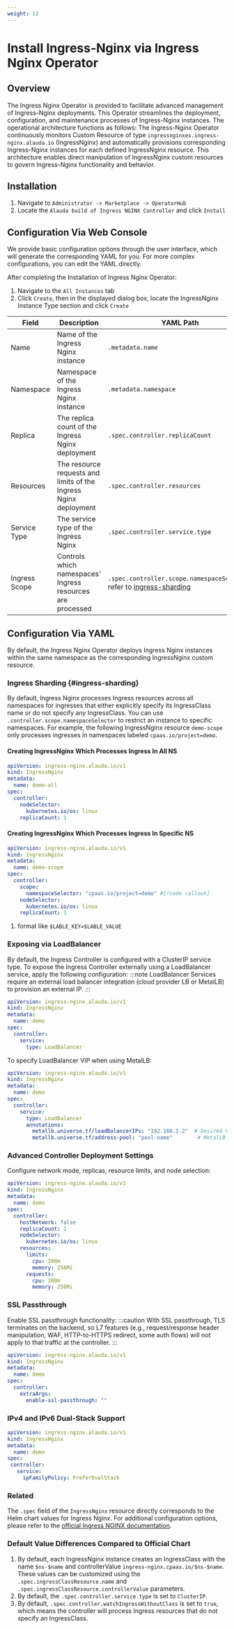 ```yaml
---
weight: 12
---
```

# Install Ingress-Nginx via Ingress Nginx Operator
## Overview
The Ingress Nginx Operator is provided to facilitate advanced management of Ingress-Nginx deployments. This Operator streamlines the deployment, configuration, and maintenance processes of Ingress-Nginx instances. The operational architecture functions as follows: The Ingress-Nginx Operator continuously monitors Custom Resource of type `ingressnginxes.ingress-nginx.alauda.io` (IngressNginx) and automatically provisions corresponding Ingress-Nginx instances for each defined IngressNginx resource. This architecture enables direct manipulation of IngressNginx custom resources to govern Ingress-Nginx functionality and behavior.
## Installation

1. Navigate to `Administrator -> Marketplace -> OperatorHub`
2. Locate the `Alauda build of Ingress NGINX Controller` and click `Install`

## Configuration Via Web Console
We provide basic configuration options through the user interface, which will generate the corresponding YAML for you. For more complex configurations, you can edit the YAML directly.

After completing the Installation of Ingress Nginx Operator:
1. Navigate to the `All Instances` tab
2. Click `Create`, then in the displayed dialog box, locate the IngressNginx Instance Type section and click `Create`

| Field | Description | YAML Path |
|-------|-------------|-----------|
| Name | Name of the Ingress Nginx instance | `.metadata.name` |
| Namespace | Namespace of the Ingress Nginx instance | `.metadata.namespace` |
| Replica | The replica count of the Ingress Nginx deployment | `.spec.controller.replicaCount` |
| Resources | The resource requests and limits of the Ingress Nginx deployment | `.spec.controller.resources` |
| Service Type | The service type of the Ingress Nginx | `.spec.controller.service.type` |
| Ingress Scope | Controls which namespaces' Ingress resources are processed | `.spec.controller.scope.namespaceSelector`, refer to [ingress-sharding](#ingress-sharding) |

## Configuration Via YAML
By default, the Ingress Nginx Operator deploys Ingress Nginx instances within the same namespace as the corresponding IngressNginx custom resource.
### Ingress Sharding \{#ingress-sharding}
By default, Ingress Nginx processes Ingress resources across all namespaces for ingresses that either explicitly specify its IngressClass name or do not specify any IngressClass. You can use `.controller.scope.namespaceSelector` to restrict an instance to specific namespaces. For example, the following IngressNginx resource `demo-scope` only processes ingresses in namespaces labeled `cpaas.io/project=demo`.
#### Creating IngressNginx Which Processes Ingress In All NS
```yaml
apiVersion: ingress-nginx.alauda.io/v1
kind: IngressNginx
metadata:
  name: demo-all
spec:
  controller:
    nodeSelector:
      kubernetes.io/os: linux
    replicaCount: 1
```
#### Creating IngressNginx Which Processes Ingress In Specific NS
```yaml
apiVersion: ingress-nginx.alauda.io/v1
kind: IngressNginx
metadata:
  name: demo-scope
spec:
  controller:
    scope:
      namespaceSelector: "cpaas.io/project=demo" #[!code callout]
    nodeSelector:
      kubernetes.io/os: linux
    replicaCount: 1
```

<Callouts>

1. format like `$LABLE_KEY=$LABLE_VALUE`

</Callouts>

### Exposing via LoadBalancer
By default, the Ingress Controller is configured with a ClusterIP service type. To expose the Ingress Controller externally using a LoadBalancer service, apply the following configuration:
:::note
LoadBalancer Services require an external load balancer integration (cloud provider LB or MetalLB) to provision an external IP.
:::
```yaml
apiVersion: ingress-nginx.alauda.io/v1
kind: IngressNginx
metadata:
  name: demo
spec:
  controller:
    service:
      type: LoadBalancer
```

To specify LoadBalancer VIP when using MetalLB:
```yaml
apiVersion: ingress-nginx.alauda.io/v1
kind: IngressNginx
metadata:
  name: demo
spec:
  controller:
    service:
      type: LoadBalancer
      annotations:
        metallb.universe.tf/loadBalancerIPs: "192.168.2.2"  # Desired VIP
        metallb.universe.tf/address-pool: "pool-name"        # MetalLB address pool
```

### Advanced Controller Deployment Settings
Configure network mode, replicas, resource limits, and node selection:
```yaml
apiVersion: ingress-nginx.alauda.io/v1
kind: IngressNginx
metadata:
  name: demo
spec:
  controller:
    hostNetwork: false
    replicaCount: 1
    nodeSelector:
      kubernetes.io/os: linux
    resources:
      limits:
        cpu: 200m
        memory: 256Mi
      requests:
        cpu: 200m
        memory: 256Mi
```

### SSL Passthrough
Enable SSL passthrough functionality:
:::caution
With SSL passthrough, TLS terminates on the backend, so L7 features (e.g., request/response header manipulation, WAF, HTTP-to-HTTPS redirect, some auth flows) will not apply to that traffic at the controller.
:::
```yaml
apiVersion: ingress-nginx.alauda.io/v1
kind: IngressNginx
metadata:
  name: demo
spec:
  controller:
    extraArgs:
      enable-ssl-passthrough: ""
```

### IPv4 and IPv6 Dual-Stack Support
```yaml
apiVersion: ingress-nginx.alauda.io/v1
kind: IngressNginx
metadata:
  name: demo
spec:
 controller:
   service:
     ipFamilyPolicy: PreferDualStack
```

### Related
The `.spec` field of the `IngressNginx` resource directly corresponds to the Helm chart values for Ingress Nginx. For additional configuration options, please refer to the [official Ingress NGINX documentation](https://kubernetes.github.io/ingress-nginx/).

### Default Value Differences Compared to Official Chart
1. By default, each IngressNginx instance creates an IngressClass with the name `$ns-$name` and controllerValue `ingress-nginx.cpaas.io/$ns-$name`. These values can be customized using the `.spec.ingressClassResource.name` and `.spec.ingressClassResource.controllerValue` parameters.
2. By default, the `.spec.controller.service.type` is set to `ClusterIP`.
3. By default, `.spec.controller.watchIngressWithoutClass` is set to `true`, which means the controller will process Ingress resources that do not specify an IngressClass.